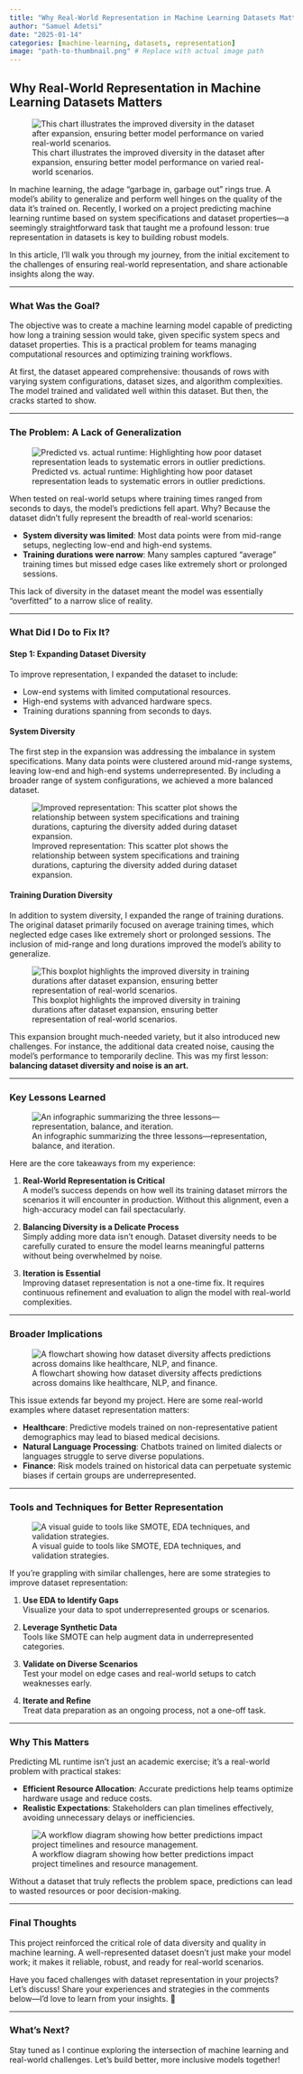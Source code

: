 ```yaml
---
title: "Why Real-World Representation in Machine Learning Datasets Matters"
author: "Samuel Adetsi"
date: "2025-01-14"
categories: [machine-learning, datasets, representation]
image: "path-to-thumbnail.png" # Replace with actual image path
---
```



## Why Real-World Representation in Machine Learning Datasets Matters

![This chart illustrates the improved diversity in the dataset after expansion, ensuring better model performance on varied real-world scenarios.](images/expansion.png)

In machine learning, the adage “garbage in, garbage out” rings true. A model’s ability to generalize and perform well hinges on the quality of the data it’s trained on. Recently, I worked on a project predicting machine learning runtime based on system specifications and dataset properties—a seemingly straightforward task that taught me a profound lesson: true representation in datasets is key to building robust models.

In this article, I’ll walk you through my journey, from the initial excitement to the challenges of ensuring real-world representation, and share actionable insights along the way.

---

### What Was the Goal?

The objective was to create a machine learning model capable of predicting how long a training session would take, given specific system specs and dataset properties. This is a practical problem for teams managing computational resources and optimizing training workflows.

At first, the dataset appeared comprehensive: thousands of rows with varying system configurations, dataset sizes, and algorithm complexities. The model trained and validated well within this dataset. But then, the cracks started to show.

---

### The Problem: A Lack of Generalization

![Predicted vs. actual runtime: Highlighting how poor dataset representation leads to systematic errors in outlier predictions.](images/predicted_vs_actual_runtime.png)

When tested on real-world setups where training times ranged from seconds to days, the model’s predictions fell apart. Why? Because the dataset didn’t fully represent the breadth of real-world scenarios:

- **System diversity was limited**: Most data points were from mid-range setups, neglecting low-end and high-end systems.
- **Training durations were narrow**: Many samples captured “average” training times but missed edge cases like extremely short or prolonged sessions.

This lack of diversity in the dataset meant the model was essentially “overfitted” to a narrow slice of reality.

---

### What Did I Do to Fix It?

#### Step 1: Expanding Dataset Diversity

To improve representation, I expanded the dataset to include:

- Low-end systems with limited computational resources.
- High-end systems with advanced hardware specs.
- Training durations spanning from seconds to days.

#### **System Diversity**
The first step in the expansion was addressing the imbalance in system specifications. Many data points were clustered around mid-range systems, leaving low-end and high-end systems underrepresented. By including a broader range of system configurations, we achieved a more balanced dataset.

![Improved representation: This scatter plot shows the relationship between system specifications and training durations, capturing the diversity added during dataset expansion.](images/scatterplot-system-training.png)

#### **Training Duration Diversity**
In addition to system diversity, I expanded the range of training durations. The original dataset primarily focused on average training times, which neglected edge cases like extremely short or prolonged sessions. The inclusion of mid-range and long durations improved the model’s ability to generalize.

![This boxplot highlights the improved diversity in training durations after dataset expansion, ensuring better representation of real-world scenarios.](images/boxplot-training-durations.png)

This expansion brought much-needed variety, but it also introduced new challenges. For instance, the additional data created noise, causing the model’s performance to temporarily decline. This was my first lesson: **balancing dataset diversity and noise is an art.**

---

### Key Lessons Learned

![An infographic summarizing the three lessons—representation, balance, and iteration.](path-to-image4.png)

Here are the core takeaways from my experience:

1. **Real-World Representation is Critical**  
   A model’s success depends on how well its training dataset mirrors the scenarios it will encounter in production. Without this alignment, even a high-accuracy model can fail spectacularly.

2. **Balancing Diversity is a Delicate Process**  
   Simply adding more data isn’t enough. Dataset diversity needs to be carefully curated to ensure the model learns meaningful patterns without being overwhelmed by noise.

3. **Iteration is Essential**  
   Improving dataset representation is not a one-time fix. It requires continuous refinement and evaluation to align the model with real-world complexities.

---

### Broader Implications

![A flowchart showing how dataset diversity affects predictions across domains like healthcare, NLP, and finance.](path-to-image5.png)

This issue extends far beyond my project. Here are some real-world examples where dataset representation matters:

- **Healthcare**: Predictive models trained on non-representative patient demographics may lead to biased medical decisions.
- **Natural Language Processing**: Chatbots trained on limited dialects or languages struggle to serve diverse populations.
- **Finance**: Risk models trained on historical data can perpetuate systemic biases if certain groups are underrepresented.

---

### Tools and Techniques for Better Representation

![A visual guide to tools like SMOTE, EDA techniques, and validation strategies.](path-to-image6.png)

If you’re grappling with similar challenges, here are some strategies to improve dataset representation:

1. **Use EDA to Identify Gaps**  
   Visualize your data to spot underrepresented groups or scenarios.

2. **Leverage Synthetic Data**  
   Tools like SMOTE can help augment data in underrepresented categories.

3. **Validate on Diverse Scenarios**  
   Test your model on edge cases and real-world setups to catch weaknesses early.

4. **Iterate and Refine**  
   Treat data preparation as an ongoing process, not a one-off task.

---

### Why This Matters

Predicting ML runtime isn’t just an academic exercise; it’s a real-world problem with practical stakes:

- **Efficient Resource Allocation**: Accurate predictions help teams optimize hardware usage and reduce costs.
- **Realistic Expectations**: Stakeholders can plan timelines effectively, avoiding unnecessary delays or inefficiencies.

![A workflow diagram showing how better predictions impact project timelines and resource management.](path-to-image7.png)

Without a dataset that truly reflects the problem space, predictions can lead to wasted resources or poor decision-making.

---

### Final Thoughts

This project reinforced the critical role of data diversity and quality in machine learning. A well-represented dataset doesn’t just make your model work; it makes it reliable, robust, and ready for real-world scenarios.

Have you faced challenges with dataset representation in your projects? Let’s discuss! Share your experiences and strategies in the comments below—I’d love to learn from your insights. 🚀

---

### What’s Next?

Stay tuned as I continue exploring the intersection of machine learning and real-world challenges. Let’s build better, more inclusive models together!
